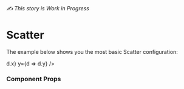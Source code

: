 


<Meta title="XY Primitives / Scatter ✍️" component={VisScatter} />

###### ✍️ This story is Work in Progress

# Scatter

The example below shows you the most basic Scatter configuration:

<Canvas>
  <Story name="Basic Scatter">
    <VisXYContainer data={data}>
      <VisScatter x={d => d.x} y={d => d.y} />
    </VisXYContainer>
  </Story>
</Canvas>

### Component Props
<ArgsTable of={VisScatter} />
